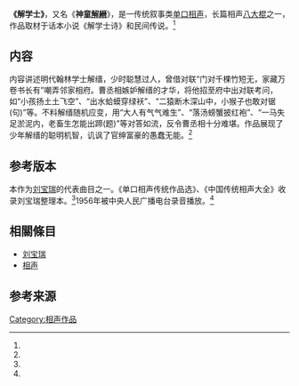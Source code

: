 '''《解学士》'''，又名《'''神童[[解縉|解縉]]'''》，是一传统叙事类[[单口相声|单口相声]]，长篇相声[[八大棍|八大棍]]之一，作品取材于话本小说《解学士诗》和民间传说。<ref name="曲艺志"/>
==内容==
内容讲述明代翰林学士解缙，少时聪慧过人，曾借对联“门对千棵竹短无，家藏万卷书长有”嘲弄邻家相府。曹丞相嫉妒解缙的才华，将他招至府中出对联考问，如“小孩扬土土飞空”、“出水蛤蟆穿绿袄”、“二猿断木深山中，小猴子也敢对锯(句)”等。不料解缙随机应变，用“大人有气气难生”、“落汤螃蟹披红袍”、“一马失足淤泥内，老畜生怎能出蹄(题)”等对答如流，反令曹丞相十分难堪。作品展现了少年解缙的聪明机智，讥讽了官绅富豪的愚蠢无能。<ref name="相声大词典"/>

== 参考版本 ==
本作为[[刘宝瑞|刘宝瑞]]的代表曲目之一。《单口相声传统作品选》、《中国传统相声大全》收录刘宝瑞整理本。<ref name="相声大词典"/>1956年被中央人民广播电台录音播放。<ref name="曲艺志"/>

== 相關條目 ==
*[[刘宝瑞|刘宝瑞]]
*[[相声|相声]]

== 参考来源 ==
{{reflist|1|refs=
<ref name="曲艺志"> {{Cite book | author = 中国曲艺志全国编辑委员会| title = 中国曲艺志 北京卷  | location = 北京 | publisher =中国ISBN中心   | date =1999年9月 | pages =  163 | ISBN = 7-5076-0143-9 | accessdate =2017年2月5日 | url = | language =   | quote =  }} </ref>
<ref name="相声大词典"> {{Cite book | author = 薛宝琨 | title = 相声大词典 | location = 天津 | publisher =百花文艺出版社  | date = 2012年10月 | pages =  181 | ISBN = 978-7-5306-6180-2 | accessdate =2017年2月5日 | url = | language =   | quote =  }} </ref>

}}

[[Category:相声作品|Category:相声作品]]
